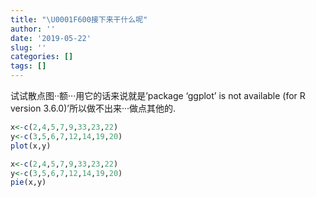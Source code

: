 ```yaml
---
title: "\U0001F600接下来干什么呢"
author: ''
date: '2019-05-22'
slug: ''
categories: []
tags: []
---
```

试试散点图··额···用它的话来说就是'package ‘ggplot’ is not available (for R version 3.6.0)'所以做不出来···做点其他的.
```r
x<-c(2,4,5,7,9,33,23,22)
y<-c(3,5,6,7,12,14,19,20)
plot(x,y)

x<-c(2,4,5,7,9,33,23,22)
y<-c(3,5,6,7,12,14,19,20)
pie(x,y)


```


